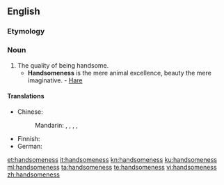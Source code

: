 ==English==

===Etymology===
{{suffix|handsome|ness|lang=en}}

===Noun===
{{en-noun|-}}

# The quality of being handsome.
#* '''Handsomeness''' is the mere animal excellence, beauty the mere imaginative. - [[Hare]]

====Translations====
{{trans-top|quality of being handsome}}
* Chinese:
*: Mandarin: {{t+|cmn|帥氣|sc=Hani}}, {{t|cmn|帅气|tr=shuàiqi|sc=Hani}}, {{t+|cmn|英俊|tr=yīngjùn|sc=Hani}}, {{t+|cmn|俊俏|tr=jùnqiào|sc=Hani}}, {{t+|cmn|漂亮|tr=piàoliang|sc=Hani}}
{{trans-mid}}
* Finnish: {{t+|fi|komeus}}
* German: {{t+|de|Schönheit|f}}
{{trans-bottom}}

[[et:handsomeness]]
[[it:handsomeness]]
[[kn:handsomeness]]
[[ku:handsomeness]]
[[ml:handsomeness]]
[[ta:handsomeness]]
[[te:handsomeness]]
[[vi:handsomeness]]
[[zh:handsomeness]]